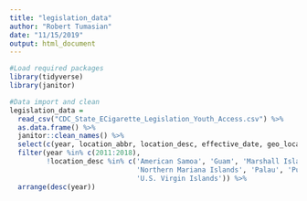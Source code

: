 ```yaml
---
title: "legislation_data"
author: "Robert Tumasian"
date: "11/15/2019"
output: html_document
---
```

```r
#Load required packages
library(tidyverse)
library(janitor)
```

```r
#Data import and clean
legislation_data = 
  read_csv("CDC_State_ECigarette_Legislation_Youth_Access.csv") %>%
  as.data.frame() %>%
  janitor::clean_names() %>%
  select(c(year, location_abbr, location_desc, effective_date, geo_location)) %>%
  filter(year %in% c(2011:2018),
         !location_desc %in% c('American Samoa', 'Guam', 'Marshall Islands',
                               'Northern Mariana Islands', 'Palau', 'Puerto Rico',
                               'U.S. Virgin Islands')) %>%
  arrange(desc(year))
```